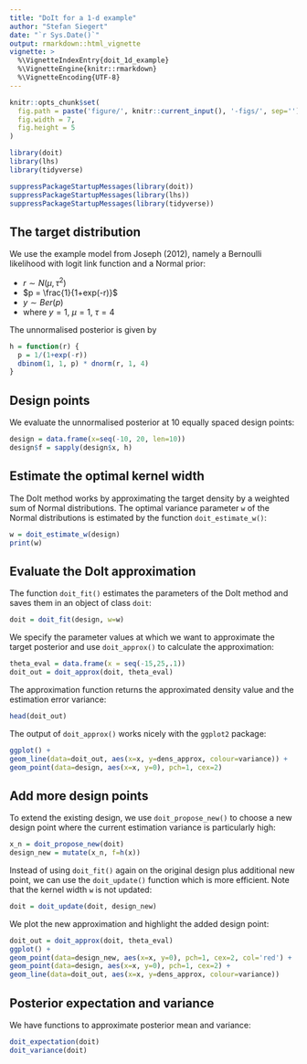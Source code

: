 ```yaml
---
title: "DoIt for a 1-d example"
author: "Stefan Siegert"
date: "`r Sys.Date()`"
output: rmarkdown::html_vignette
vignette: >
  %\VignetteIndexEntry{doit_1d_example}
  %\VignetteEngine{knitr::rmarkdown}
  %\VignetteEncoding{UTF-8}
---
```



```r
knitr::opts_chunk$set(
  fig.path = paste('figure/', knitr::current_input(), '-figs/', sep=''),
  fig.width = 7,
  fig.height = 5
)
```


```r
library(doit)
library(lhs)
library(tidyverse)
```
```r
suppressPackageStartupMessages(library(doit))
suppressPackageStartupMessages(library(lhs))
suppressPackageStartupMessages(library(tidyverse))
```

## The target distribution

We use the example model from Joseph (2012), namely a Bernoulli likelihood with
logit link function and a Normal prior: 

- $r \sim N(\mu, \tau^2)$
- $p = \frac{1}{1+exp(-r)}$
- $y \sim Ber(p)$
- where $y=1$, $\mu = 1$, $\tau = 4$

The unnormalised posterior is given by

```r
h = function(r) {
  p = 1/(1+exp(-r))
  dbinom(1, 1, p) * dnorm(r, 1, 4)
}
```


## Design points

We evaluate the unnormalised posterior at 10 equally spaced design points:

```r
design = data.frame(x=seq(-10, 20, len=10))
design$f = sapply(design$x, h)
```


## Estimate the optimal kernel width


The DoIt method works by approximating the target density by a weighted sum of
Normal distributions. The optimal variance parameter `w` of the Normal
distributions is estimated by the function `doit_estimate_w()`:

```r
w = doit_estimate_w(design)
print(w)
```


## Evaluate the DoIt approximation

The function `doit_fit()` estimates the parameters of the DoIt method and saves
them in an object of class `doit`:

```r
doit = doit_fit(design, w=w)
```

We specify the parameter values at which we want to approximate the target
posterior and use `doit_approx()` to calculate the approximation:

```r
theta_eval = data.frame(x = seq(-15,25,.1))
doit_out = doit_approx(doit, theta_eval)
```

The approximation function returns the approximated density value and the
estimation error variance:

```r
head(doit_out)
```

The output of `doit_approx()` works nicely with the `ggplot2` package:

```r
ggplot() + 
geom_line(data=doit_out, aes(x=x, y=dens_approx, colour=variance)) +
geom_point(data=design, aes(x=x, y=0), pch=1, cex=2)
```


## Add more design points

To extend the existing design, we use `doit_propose_new()` to choose a new
design point where the current estimation variance is particularly high:

```r
x_n = doit_propose_new(doit)
design_new = mutate(x_n, f=h(x))
```

Instead of using `doit_fit()` again on the original design plus additional new
point, we can use the `doit_update()` function which is more efficient. Note
that the kernel width `w` is not updated:

```r
doit = doit_update(doit, design_new)
```

We plot the new approximation and highlight the added design point:

```r
doit_out = doit_approx(doit, theta_eval)
ggplot() + 
geom_point(data=design_new, aes(x=x, y=0), pch=1, cex=2, col='red') +
geom_point(data=design, aes(x=x, y=0), pch=1, cex=2) +
geom_line(data=doit_out, aes(x=x, y=dens_approx, colour=variance))
```


## Posterior expectation and variance

We have functions to approximate posterior mean and variance:

```r
doit_expectation(doit)
doit_variance(doit)
```


